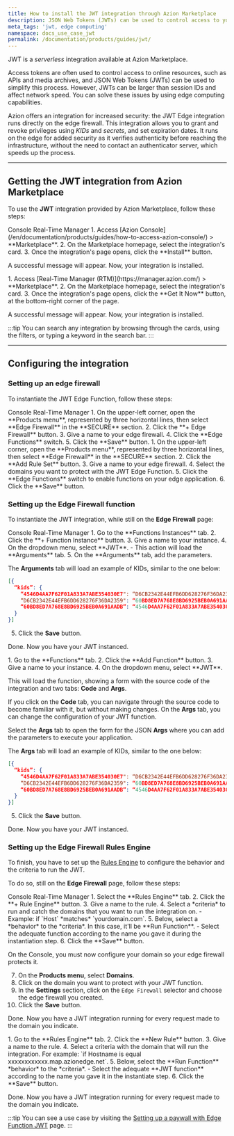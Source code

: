 ```yaml
---
title: How to install the JWT integration through Azion Marketplace
description: JSON Web Tokens (JWTs) can be used to control access to your online resources.
meta_tags: 'jwt, edge computing'
namespace: docs_use_case_jwt
permalink: /documentation/products/guides/jwt/
---
```



<InterfaceNote />

JWT is a *serverless* integration available at Azion Marketplace.

Access tokens are often used to control access to online resources, such as APIs and media archives, and JSON Web Tokens (JWTs) can be used to simplify this process. However, JWTs can be larger than session IDs and affect network speed. You can solve these issues by using edge computing capabilities. 

Azion offers an integration for increased security: the JWT Edge integration runs directly on the edge firewall. This integration allows you to grant and revoke privileges using *KIDs* and *secrets*, and set expiration dates. It runs on the edge for added security as it verifies authenticity before reaching the infrastructure, without the need to contact an authenticator server, which speeds up the process.

---

## Getting the JWT integration from Azion Marketplace

To use the **JWT** integration provided by Azion Marketplace, follow these steps:

<Tabs client:visible>
    <Fragment slot="tab.console">Console</Fragment>
    <Fragment slot="tab.rtm">Real-Time Manager</Fragment>

<Fragment slot="panel.console">
1. Access [Azion Console](/en/documentation/products/guides/how-to-access-azion-console/) > **Marketplace**.
2. On the Marketplace homepage, select the integration's card.
3. Once the integration's page opens, click the **Install** button.

A successful message will appear. Now, your integration is installed.
</Fragment>

<Fragment slot="panel.rtm">
1. Access [Real-Time Manager (RTM)](https://manager.azion.com/) > **Marketplace**.
2. On the Marketplace homepage, select the integration's card.
3. Once the integration's page opens, click the **Get It Now** button, at the bottom-right corner of the page.

A successful message will appear. Now, your integration is installed.
</Fragment>

</Tabs>

:::tip
You can search any integration by browsing through the cards, using the filters, or typing a keyword in the search bar.
:::

---

## Configuring the integration

### Setting up an edge firewall

To instantiate the JWT Edge Function, follow these steps:

<Tabs client:visible>
    <Fragment slot="tab.console">Console</Fragment>
    <Fragment slot="tab.rtm">Real-Time Manager</Fragment>

<Fragment slot="panel.console">
1. On the upper-left corner, open the **Products menu**, represented by three horizontal lines, then select **Edge Firewall** in the **SECURE** section.
2. Click the **+ Edge Firewall** button.
3. Give a name to your edge firewall.
4. Click the **Edge Functions** switch.
5. Click the **Save** button.
</Fragment>

<Fragment slot="panel.rtm">
1. On the upper-left corner, open the **Products menu**, represented by three horizontal lines, then select **Edge Firewall** in the **SECURE** section.
2. Click the **Add Rule Set** button.
3. Give a name to your edge firewall.
4. Select the domains you want to protect with the JWT Edge Function.
5. Click the **Edge Functions** switch to enable functions on your edge application.
6. Click the **Save** button.
</Fragment>

</Tabs>

### Setting up the Edge Firewall function

To instantiate the JWT integration, while still on the **Edge Firewall** page:

<Tabs client:visible>
    <Fragment slot="tab.console">Console</Fragment>
    <Fragment slot="tab.rtm">Real-Time Manager</Fragment>

<Fragment slot="panel.console">
1. Go to the **Functions Instances** tab.
2. Click the **+ Function Instance** button.
3. Give a name to your instance.
4. On the dropdown menu, select **JWT**.
  - This action will load the **Arguments** tab.
5. On the **Arguments** tab, add the parameters.

The **Arguments** tab will load an example of KIDs, similar to the one below:

```json
[{
  “kids”: {
    “4546D4AA7F62F01A833A7ABE354030E7": “D6CB2342E44EFB6DD628276F36DA2359”,
    “D6CB2342E44EFB6DD628276F36DA2359": “60BD8ED7A768E8BD6925BEB0A691AADB”,
    “60BD8ED7A768E8BD6925BEB0A691AADB”: “4546D4AA7F62F01A833A7ABE354030E7”
  }
}]
```

5. Click the **Save** button.

Done. Now you have your JWT instanced. 
</Fragment>

<Fragment slot="panel.rtm">
1. Go to the **Functions** tab.
2. Click the **Add Function** button.
3. Give a name to your instance.
4. On the dropdown menu, select **JWT**.

This will load the function, showing a form with the source code of the integration and two tabs: **Code** and **Args**.

If you click on the **Code** tab, you can navigate through the source code to become familiar with it, but without making changes. On the **Args** tab, you can change the configuration of your JWT function.

Select the **Args** tab to open the form for the JSON **Args** where you can add the parameters to execute your application.

The **Args** tab will load an example of KIDs, similar to the one below:

```json
[{
  “kids”: {
    “4546D4AA7F62F01A833A7ABE354030E7": “D6CB2342E44EFB6DD628276F36DA2359”,
    “D6CB2342E44EFB6DD628276F36DA2359": “60BD8ED7A768E8BD6925BEB0A691AADB”,
    “60BD8ED7A768E8BD6925BEB0A691AADB”: “4546D4AA7F62F01A833A7ABE354030E7”
  }
}]
```

5. Click the **Save** button.

Done. Now you have your JWT instanced. 
</Fragment>

</Tabs>

### Setting up the Edge Firewall Rules Engine

To finish, you have to set up the [Rules Engine](/en/documentation/products/secure/edge-firewall/rules-engine/) to configure the behavior and the criteria to run the JWT.

To do so, still on the **Edge Firewall** page, follow these steps:

<Tabs client:visible>
    <Fragment slot="tab.console">Console</Fragment>
    <Fragment slot="tab.rtm">Real-Time Manager</Fragment>

<Fragment slot="panel.console">
1. Select the **Rules Engine** tab.
2. Click the **+ Rule Engine** button.
3. Give a name to the rule.
4. Select a *criteria* to run and catch the domains that you want to run the integration on.
  - Example: if `Host` *matches* `yourdomain.com`.
5. Below, select a *behavior* to the *criteria*. In this case, it'll be **Run Function**. 
    - Select the adequate function according to the name you gave it during the instantiation step.
6. Click the **Save** button.

On the Console, you must now configure your domain so your edge firewall protects it.

7. On the **Products menu**, select **Domains**.
8. Click on the domain you want to protect with your JWT function.
9. In the **Settings** section, click on the `Edge Firewall` selector and choose the edge firewall you created.
10. Click the **Save** button.

Done. Now you have a JWT integration running for every request made to the domain you indicate.
</Fragment>

<Fragment slot="panel.rtm">
1. Go to the **Rules Engine** tab.
2. Click the **New Rule** button.
3. Give a name to the rule.
4. Select a criteria with the domain that will run the integration. For example: `if Hostname is equal xxxxxxxxxxxx.map.azionedge.net`.
5. Below, select the **Run Function** *behavior* to the *criteria*.
    - Select the adequate **JWT function** according to the name you gave it in the instantiate step.
6. Click the **Save** button.

Done. Now you have a JWT integration running for every request made to the domain you indicate.
</Fragment>

</Tabs>

:::tip
You can see a use case by visiting the [Setting up a paywall with Edge Function JWT](/en/documentation/products/guides/paywall-edge-function-jwt/) page.
:::
